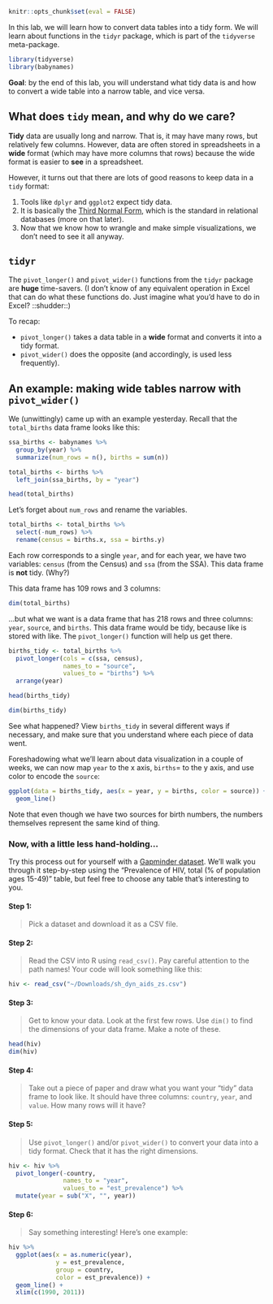 ```r
knitr::opts_chunk$set(eval = FALSE)
```

In this lab, we will learn how to convert data tables into a tidy form. We will learn about functions in the `tidyr` package, which is part of the `tidyverse` meta-package. 

```r
library(tidyverse)
library(babynames)
```

**Goal**: by the end of this lab, you will understand what tidy data is and how to convert a wide table into a narrow table, and vice versa. 

## What does `tidy` mean, and why do we care?

**Tidy** data are usually long and narrow. That is, it may have many rows, but relatively few columns. However, data are often stored in spreadsheets in a **wide** format (which may have more columns that rows) because the wide format is easier to **see** in a spreadsheet.

However, it turns out that there are lots of good reasons to keep data in a `tidy` format:

#. Tools like `dplyr` and `ggplot2` expect tidy data. 
#. It is basically the [Third Normal Form](https://en.wikipedia.org/wiki/Third_normal_form), which is the standard in relational databases (more on that later). 
#. Now that we know how to wrangle and make simple visualizations, we don't need to see it all anyway. 

## `tidyr`

The `pivot_longer()` and `pivot_wider()` functions from the `tidyr` package are **huge** time-savers. (I don't know of any equivalent operation in Excel that can do what these functions do. Just imagine what you'd have to do in Excel? ::shudder::) 

To recap:

- `pivot_longer()` takes a data table in a **wide** format and converts it into a tidy format. 
- `pivot_wider()` does the opposite (and accordingly, is used less frequently). 

## An example: making wide tables narrow with `pivot_wider()`
We (unwittingly) came up with an example yesterday. Recall that the `total_births` data frame looks like this:

```r
ssa_births <- babynames %>%
  group_by(year) %>%
  summarize(num_rows = n(), births = sum(n))

total_births <- births %>%
  left_join(ssa_births, by = "year")

head(total_births)
```

Let's forget about `num_rows` and rename the variables.

```r
total_births <- total_births %>%
  select(-num_rows) %>%
  rename(census = births.x, ssa = births.y)
```

Each row corresponds to a single `year`, and for each year, we have two variables: `census` (from the Census) and `ssa` (from the SSA). This data frame is **not** tidy. (Why?) 

This data frame has 109 rows and 3 columns:

```r
dim(total_births)
```

...but what we want is a data frame that has 218 rows and three columns: `year`, `source`, and `births`. This data frame would be tidy, because like is stored with like. The `pivot_longer()` function will help us get there.  

```r
births_tidy <- total_births %>%
  pivot_longer(cols = c(ssa, census), 
               names_to = "source", 
               values_to = "births") %>%
  arrange(year)

head(births_tidy)

dim(births_tidy)
```

See what happened? View `births_tidy` in several different ways if necessary, and make sure that you understand where each piece of data went. 

Foreshadowing what we'll learn about data visualization in a couple of weeks, we can now map `year` to the x axis, `births`= to the y axis, and use color to encode the `source`:

```r
ggplot(data = births_tidy, aes(x = year, y = births, color = source)) +
  geom_line() 
```

Note that even though we have two sources for birth numbers, the numbers themselves represent the same kind of thing. 

### Now, with a little less hand-holding...

Try this process out for yourself with a [Gapminder dataset](http://www.gapminder.org/data/). We'll walk you through it step-by-step using the "Prevalence of HIV, total (\% of population ages 15-49)" table, but feel free to choose any table that's interesting to you.

#### Step 1:
> Pick a dataset and download it as a CSV file.

#### Step 2:
> Read the CSV into R using `read_csv()`. Pay careful attention to the path names! Your code will look something like this:

```r
hiv <- read_csv("~/Downloads/sh_dyn_aids_zs.csv")
```

#### Step 3:

> Get to know your data. Look at the first few rows. Use `dim()` to find the dimensions of your data frame. Make a note of these. 

```r
head(hiv)
dim(hiv)
```

#### Step 4:

> Take out a piece of paper and draw what you want your "tidy" data frame to look like. It should have three columns: `country`, `year`, and `value`. How many rows will it have? 

#### Step 5:

> Use `pivot_longer()` and/or `pivot_wider()` to convert your data into a tidy format. Check that it has the right dimensions. 

```r
hiv <- hiv %>%
  pivot_longer(-country, 
               names_to = "year", 
               values_to = "est_prevalence") %>%
  mutate(year = sub("X", "", year))
```

#### Step 6:

> Say something interesting! Here's one example:

```r
hiv %>%
  ggplot(aes(x = as.numeric(year), 
             y = est_prevalence, 
             group = country,
             color = est_prevalence)) +
  geom_line() +
  xlim(c(1990, 2011))
```

